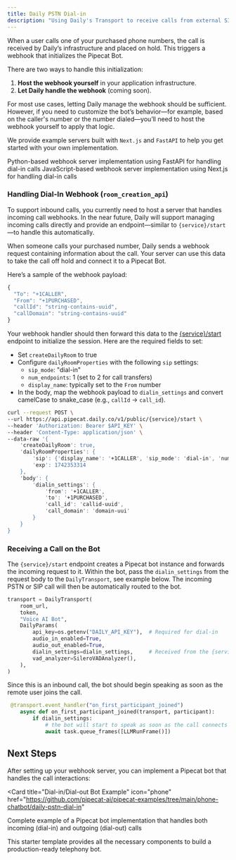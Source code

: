 ```yaml
---
title: Daily PSTN Dial-in
description: "Using Daily's Transport to receive calls from external SIP Addresses and PSTN numbers"
---
```


When a user calls one of your purchased phone numbers, the call is received by Daily’s infrastructure and placed on hold. This triggers a webhook that initializes the Pipecat Bot.

There are two ways to handle this initialization:

1. **Host the webhook yourself** in your application infrastructure.
2. **Let Daily handle the webhook** (coming soon).

For most use cases, letting Daily manage the webhook should be sufficient. However, if you need to customize the bot’s behavior—for example, based on the caller's number or the number dialed—you’ll need to host the webhook yourself to apply that logic.

We provide example servers built with `Next.js` and `FastAPI` to help you get started with your own implementation.

<CardGroup cols={2}>
  <Card
    title="FastAPI Webhook Server"
    icon="server"
    href="https://github.com/pipecat-ai/pipecat-examples/tree/main/deployment/pipecat-cloud-daily-pstn-server/fastapi-webhook-server"
  >
    Python-based webhook server implementation using FastAPI for handling
    dial-in calls
  </Card>
  <Card
    title="Next.js Webhook Server"
    icon="js"
    href="https://github.com/pipecat-ai/pipecat-examples/tree/main/deployment/pipecat-cloud-daily-pstn-server/nextjs-webhook-server"
  >
    JavaScript-based webhook server implementation using Next.js for handling
    dial-in calls
  </Card>
</CardGroup>

### Handling Dial-In Webhook (`room_creation_api`)

To support inbound calls, you currently need to host a server that handles incoming call webhooks. In the near future, Daily will support managing incoming calls directly and provide an endpoint—similar to `{service}/start`—to handle this automatically.

When someone calls your purchased number, Daily sends a webhook request containing information about the call. Your server can use this data to take the call off hold and connect it to a Pipecat Bot.

Here’s a sample of the webhook payload:

```js
{
  "To": "+1CALLER",
  "From": "+1PURCHASED",
  "callId": "string-contains-uuid",
  "callDomain": "string-contains-uuid"
}
```

Your webhook handler should then forward this data to the [{service}/start](../../fundamentals/active-sessions#using-rest) endpoint to initialize the session. Here are the required fields to set:

- Set `createDailyRoom` to true
- Configure `dailyRoomProperties` with the following `sip` settings:
  - `sip_mode`: "dial-in"
  - `num_endpoints`: 1 (set to 2 for call transfers)
  - `display_name`: typically set to the `From` number
- In the body, map the webhook payload to `dialin_settings` and convert camelCase to snake_case (e.g., `callId` → `call_id`).

```bash
curl --request POST \
--url https://api.pipecat.daily.co/v1/public/{service}/start \
--header 'Authorization: Bearer $API_KEY' \
--header 'Content-Type: application/json' \
--data-raw '{
    'createDailyRoom': true,
    'dailyRoomProperties': {
        'sip': {'display_name': '+1CALLER', 'sip_mode': 'dial-in', 'num_endpoints': 1},
        'exp': 1742353314
    },
    'body': {
        'dialin_settings': {
            'from': '+1CALLER',
            'to': '+1PURCHASED',
            'call_id': 'callid-uuid',
            'call_domain': 'domain-uui'
        }
    }
}
```

### Receiving a Call on the Bot

The `{service}/start` endpoint creates a Pipecat bot instance and forwards the incoming request to it. Within the bot, pass the `dialin_settings` from the request body to the `DailyTransport`, see example below. The incoming PSTN or SIP call will then be automatically routed to the bot.

```python
transport = DailyTransport(
    room_url,
    token,
    "Voice AI Bot",
    DailyParams(
        api_key=os.getenv("DAILY_API_KEY"),  # Required for dial-in
        audio_in_enabled=True,
        audio_out_enabled=True,
        dialin_settings=dialin_settings,     # Received from the {service}/start body
        vad_analyzer=SileroVADAnalyzer(),
    ),
)
```

Since this is an inbound call, the bot should begin speaking as soon as the remote user joins the call.

```python
 @transport.event_handler("on_first_participant_joined")
    async def on_first_participant_joined(transport, participant):
        if dialin_settings:
            # the bot will start to speak as soon as the call connects
            await task.queue_frames([LLMRunFrame()])
```

## Next Steps

After setting up your webhook server, you can implement a Pipecat bot that handles the call interactions:

<Card
  title="Dial-in/Dial-out Bot Example"
  icon="phone"
  href="https://github.com/pipecat-ai/pipecat-examples/tree/main/phone-chatbot/daily-pstn-dial-in"
>
  Complete example of a Pipecat bot implementation that handles both incoming
  (dial-in) and outgoing (dial-out) calls
</Card>

This starter template provides all the necessary components to build a production-ready telephony bot.
